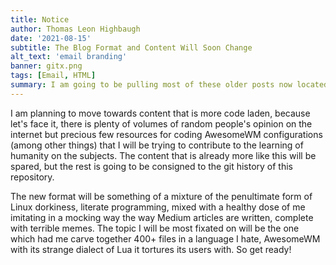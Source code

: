 ```yaml
---
title: Notice
author: Thomas Leon Highbaugh
date: '2021-08-15'
subtitle: The Blog Format and Content Will Soon Change
alt_text: 'email branding'
banner: gitx.png
tags: [Email, HTML]
summary: I am going to be pulling most of these older posts now located on this page and replacing them with a new approach, so get ready (and save anything you want )
---
```


I am planning to move towards content that is more code laden, because let's face it, there is plenty of volumes of random people's opinion on the internet but precious few resources for coding AwesomeWM configurations (among other things) that I will be trying to contribute to the learning of humanity on the subjects. The content that is already more like this will be spared, but the rest is going to be consigned to the git history of this repository.

The new format will be something of a mixture of the penultimate form of Linux dorkiness, literate programming, mixed with a healthy dose of me imitating in a mocking way the way Medium articles are written, complete with terrible memes. The topic I will be most fixated on will be the one which had me carve together 400+ files in a language I hate, AwesomeWM with its strange dialect of Lua it tortures its users with. So get ready!
